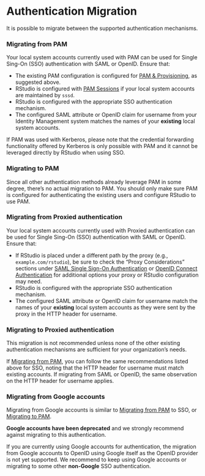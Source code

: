 # Authentication Migration

It is possible to migrate between the supported authentication mechanisms.

### Migrating from PAM

Your local system accounts currently used with PAM can be used for Single Sing-On (SSO) authentication with SAML or OpenID. Ensure that:

- The existing PAM configuration is configured for [PAM & Provisioning](pam_basics.qmd#pam-provisioning), as suggested above.
- RStudio is configured with [PAM Sessions](../r_sessions/pam_sessions.qmd) if your local system accounts are maintained by `sssd`.
- RStudio is configured with the appropriate SSO authentication mechanism.
- The configured SAML attribute or OpenID claim for username from your Identity Management system matches the names of your **existing** local system accounts.

::: {.callout-important}
 If PAM was used with Kerberos, please note that the credential forwarding functionality offered by Kerberos is only possible with PAM and it cannot be leveraged directly by RStudio when using SSO.
:::


### Migrating to PAM

Since all other authentication methods already leverage PAM in some degree, there's no actual migration to PAM. You should only make sure PAM is configured for authenticating the existing users and configure RStudio to use PAM.

### Migrating from Proxied authentication

Your local system accounts currently used with Proxied authentication can be used for Single Sing-On (SSO) authentication with SAML or OpenID. Ensure that:

- If RStudio is placed under a different path by the proxy (e.g., `example.com/rstudio`), be sure to check the "Proxy Considerations" sections under [SAML Single Sign-On Authentication](saml_sso.qmd) or [OpenID Connect Authentication](openid_connect_authentication.qmd) for additional options your proxy or RStudio configuration may need.
- RStudio is configured with the appropriate SSO authentication mechanism.
- The configured SAML attribute or OpenID claim for username match the names of your **existing** local system accounts as they were sent by the proxy in the HTTP header for username.

### Migrating to Proxied authentication

::: {.callout-note}
This migration is not recommended unless none of the other existing authentication mechanisms are sufficient for your organization's needs.
:::

If [Migrating from PAM], you can follow the same recommendations listed above for SSO, noting that the HTTP header for username must match existing accounts. If migrating from SAML or OpenID, the same observation on the HTTP header for username applies.

### Migrating from Google accounts

Migrating from Google accounts is similar to [Migrating from PAM] to SSO, or [Migrating to PAM].

::: {.callout-important}
**Google accounts have been deprecated** and we strongly recommend against migrating to this authentication.
:::

::: {.callout-note}
If you are currently using Google accounts for authentication, the migration from Google accounts to OpenID using Google itself as the OpenID provider is not yet supported. We recommend to keep using Google accounts or migrating to some other **non-Google** SSO authentication.
:::

